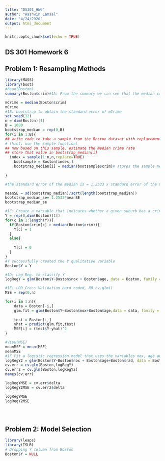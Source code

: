 ```yaml
---
title: "DS301_HW6"
author: "Aashwin Lamsal"
date: "4/24/2020"
output: html_document
---
```


```r
knitr::opts_chunk$set(echo = TRUE)
```

## DS 301 Homework 6

## Problem 1: Resampling Methods
```r
library(MASS)
library(boot)
#head(Boston)
summary(Boston$crim)#1A: From the summary we can see that the median crime rate is equal to 0.25651

mCrime = median(Boston$crim)
mCrime
#1B: bootstrap to obtain the standard error of mCrime
set.seed(12)
n = dim(Boston)[1]
B = 1000
bootstrap_median = rep(0,B)
for(i in 1:B){
## write code to take a sample from the Boston dataset with replacement
# (hint: use the sample function)
## now based on this sample, estimate the median crime rate
## store that value in bootstrap_median[i]
  index = sample(1:n,n,replace=TRUE)
	bootsample = Boston[index,]
	bootstrap_median[i] = median(bootsample$crim)# stores the sample medians, with replacement, in bootstrap_median
	
}

#the standard error of the median is = 1.2533 x standard error of the mean

meanSE = sd(bootstrap_median)/sqrt(length(bootstrap_median))
bootstrap_median_se= 1.2533*meanSE
bootstrap_median_se

#1C: Create a variable that indicates whether a given suburb has a crime rate above or below the median crime rate. Call this variable Y. It will be a 1 when a suburb has a crime rate above the median and 0 when a suburb has a crime rate below the median
Y = rep(0,dim(Boston)[1])
for(c in 1:length(Y)){
  if(Boston$crim[c] > median(Boston$crim)){
    Y[c] = 1
  }
  else{
    
    Y[c] = 0
  }
}
#Y successfully created the Y qualitative variable
Boston$Y = Y

#1D: Log Reg. to classify Y
logRegY = glm(Boston$Y~Boston$nox + Boston$age, data = Boston, family = "binomial")

#1E: LOO Cross Validation hard coded, NO cv.glm()
MSE = rep(0,n)

for(i in 1:n){
	data = Boston[-i,]
	glm.fit = glm(Boston$Y~Boston$nox+Boston$age,data = data, family = "binomial")
	
	test = Boston[i,]
	yhat = predict(glm.fit,test)
	MSE[i] = (test$Y-yhat)^2	
}

#View(MSE)
meanMSE = mean(MSE)
meanMSE
#1F Fit a logistic regression model that uses the variables nox, age and rad to classify Y
logRegY2 = glm(Boston$Y~Boston$nox + Boston$age+Boston$rad, data = Boston, family = "binomial")
cv.err = cv.glm(Boston,logRegY)
cv.err2 = cv.glm(Boston,logRegY2)
names(cv.err)

logRegYMSE = cv.err$delta
logRegY2MSE = cv.err2$delta

logRegYMSE
logRegY2MSE 





```
## Problem 2: Model Selection
```r
library(leaps)
library(ISLR)
# Dropping Y column from Boston
Boston$Y = NULL






```

